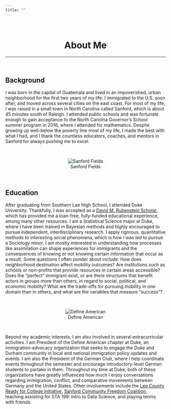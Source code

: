 ```yaml
---
title: ""
---
```


<br>

<center>
# About Me
</center>

***

<br>

## Background

I was born in the capital of Guatemala and lived in an impoverished, urban neighborhood for the first two years of my life. I immigrated to the U.S. soon after, and moved across several cities on the east coast. For most of my life, I was raised in a small town in North Carolina called Sanford, which is about 45 minutes south of Raleigh. I attended public schools and was fortunate enough to gain acceptance to the North Carolina Governor's School summer program in 2016, where I attended for mathematics. Despite growing up well-below the poverty line most of my life, I made the best with what I had, and I thank the countless educators, coaches, and mentors in Sanford for always pushing me to excel.

<br>
 
<center>
![Sanford Fields](aboutme1.jpg)
</center>
 
<br>

## Education

After graduating from Southern Lee High School, I attended Duke University. Thankfully, I was accepted as a [David M. Rubenstein Scholar](https://rubensteinscholars.duke.edu/), which has provided me a loan-free, fully-funded educational experience, among many other resources. I am a Statistical Science major at Duke, where I have been trained in Bayesian methods and highly encouraged to pursue independent, interdisciplinary research. I apply rigorous, quantitative methods to interesting social phenomena, which is how I was led to pursue a Sociology minor. I am mostly interested in understanding how processes like assimilation can shape experiences for immigrants and the consequences of knowing or not knowing certain information that occur as a result. Some questions I often ponder about include: How does neighborhood destination affect mobility outcomes? Are institutions such as schools or non-profits that provide resources in certain areas accessible? Does the "perfect" immigrant exist, or are there structures that benefit actors in groups more than others, in regard to social, political, and economic mobility? What are the trade-offs for pursuing mobility in one domain than in others, and what are the variables that measure "success"?

<br>

<center>
![Define American](aboutme2.jpg)
</center>

<br>

Beyond my academic interests, I am also involved in several extracurricular activities. I am President of the Define American chapter at Duke, an immigration-advocacy organization that seeks to engage the Duke and Durham community in local and national immigration policy updates and events. I am also the President of the German Club, where I help coordinate events throughout the semester and encourage introductory-level German students to partake in them. Throughout my time at Duke, both of these organizations have greatly influenced how much I enjoy conversations regarding immigration, conflict, and comparative movements between Germany and the United States. Other involvements include the [Lee County Ready for College Initiative](https://www.lcrfci.com/home), [Sanford Community Freedom Coalition](https://www.facebook.com/Sanford-Community-Freedom-Coalition-108514584353849/), teaching assisting for STA 199: Intro to Data Science, and playing tennis with friends.
